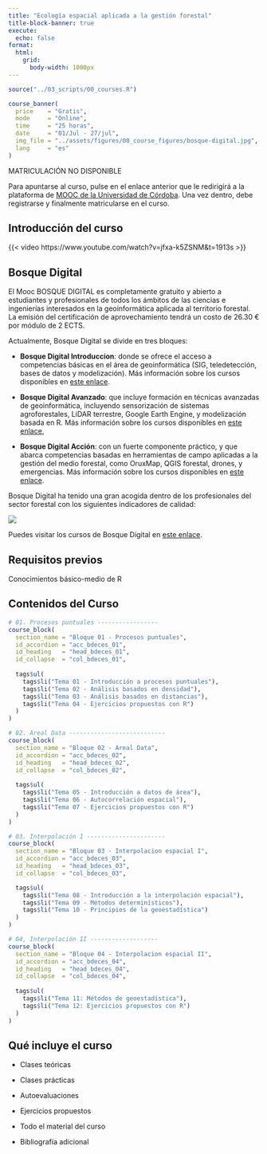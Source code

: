 ```yaml
---
title: "Ecología espacial aplicada a la gestión forestal"
title-block-banner: true
execute: 
  echo: false
format:
  html:
    grid:
      body-width: 1000px
---
```


```r
source("../03_scripts/00_courses.R")
```

::: {.course-banner .column-screen}
```r
course_banner(
  price    = "Gratis",
  mode     = "Online",
  time     = "25 horas",
  date     = "01/Jul - 27/jul",
  img_file = "../assets/figures/00_course_figures/bosque-digital.jpg",
  lang     = "es"
)
```
:::

::: {.column-screen .course-notavailable}
MATRICULACIÓN NO DISPONIBLE
:::

<!-- ::: course-link -->

<!-- ```{r} -->

<!-- a(class = "text-center btn btn-success course-link--button", -->

<!--   target = "_blank", -->

<!--   href = "https://ucoonline.uco.es/mooc/cursosofertados/page27.html", -->

<!--   "Apuntarse al Curso") -->

<!-- ``` -->

<!-- ::: -->

Para apuntarse al curso, pulse en el enlace anterior que le redirigirá a la plataforma de [MOOC de la Universidad de Córdoba](https://ucoonline.uco.es/mooc/). Una vez dentro, debe registrarse y finalmente matricularse en el curso.

::: course-description
::: course-description--title
## Introducción del curso
:::
:::

{{< video https://www.youtube.com/watch?v=jfxa-k5ZSNM&t=1913s >}}

::: course-description
::: course-description--title
## Bosque Digital
:::

::: course-description--text
El Mooc BOSQUE DIGITAL es completamente gratuito y abierto a estudiantes y profesionales de todos los ámbitos de las ciencias e ingenierías interesados en la geoinformática aplicada al territorio forestal. La emisión del certificación de aprovechamiento tendrá un costo de 26.30 € por módulo de 2 ECTS.

Actualmente, Bosque Digital se divide en tres bloques:

-   **Bosque Digital Introduccion**: donde se ofrece el acceso a competencias básicas en el área de geoinformática (SIG, teledetección, bases de datos y modelización). Más información sobre los cursos disponibles en [este enlace](https://ucoonline.uco.es/mooc/cursosofertados/page1.html){target="_blank"}.

-   **Bosque Digital Avanzado**: que incluye formación en técnicas avanzadas de geoinformática, incluyendo sensorización de sistemas agroforestales, LiDAR terrestre, Google Earth Engine, y modelización basada en R. Más información sobre los cursos disponibles en [este enlace](https://ucoonline.uco.es/mooc/cursosofertados/page2.html){target="_blank"},

-   **Bosque Digital Acción**: con un fuerte componente práctico, y que abarca competencias basadas en herramientas de campo aplicadas a la gestión del medio forestal, como OruxMap, QGIS forestal, drones, y emergencias. Más información sobre los cursos disponibles en [este enlace](https://ucoonline.uco.es/mooc/cursosofertados/page3.html){target="_blank"}.

Bosque Digital ha tenido una gran acogida dentro de los profesionales del sector forestal con los siguientes indicadores de calidad:

![](/assets/figures/00_course_figures/clipboard-117702669.png){fig-align="center"}

Puedes visitar los cursos de Bosque Digital en [este enlace](https://ucoonline.uco.es/mooc/){target="_blank"}.
:::
:::

::: course-description
::: course-description--title
## Requisitos previos
:::

::: course-description--text
Conocimientos básico-medio de R
:::
:::

::: {.course-curriculum .column-screen}
::: course-description--title
## Contenidos del Curso
:::

```r
# 01. Procesos puntuales -----------------
course_block(
  section_name = "Bloque 01 - Procesos puntuales",
  id_accordion = "acc_bdeces_01",
  id_heading   = "head_bdeces_01",
  id_collapse  = "col_bdeces_01",
  
  tags$ul(
    tags$li("Tema 01 - Introducción a procesos puntuales"),
    tags$li("Tema 02 - Análisis basados en densidad"),
    tags$li("Tema 03 - Análisis basados en distancias"),
    tags$li("Tema 04 - Ejercicios propuestos con R")
  )
)

# 02. Areal Data ---------------------------
course_block(
  section_name = "Bloque 02 - Areal Data",
  id_accordion = "acc_bdeces_02",
  id_heading   = "head_bdeces_02",
  id_collapse  = "col_bdeces_02",
  
  tags$ul(
    tags$li("Tema 05 - Introducción a datos de área"),
    tags$li("Tema 06 - Autocorrelación espacial"),
    tags$li("Tema 07 - Ejercicios propuestos con R")
  )
)

# 03. Interpolación I ----------------------
course_block(
  section_name = "Bloque 03 - Interpolacion espacial I",
  id_accordion = "acc_bdeces_03",
  id_heading   = "head_bdeces_03",
  id_collapse  = "col_bdeces_03",

  tags$ul(
    tags$li("Tema 08 - Introducción a la interpolación espacial"),
    tags$li("Tema 09 - Métodos determinísticos"),
    tags$li("Tema 10 - Principios de la geoestadística")
  )
)

# 04, Interpolación II -------------------
course_block(
  section_name = "Bloque 04 - Interpolacion espacial II",
  id_accordion = "acc_bdeces_04",
  id_heading   = "head_bdeces_04",
  id_collapse  = "col_bdeces_04",
  
  tags$ul(
    tags$li("Tema 11: Métodos de geoestadística"),
    tags$li("Tema 12: Ejercicios propuestos con R")
  )
)

```
:::

::: course-description
::: course-description--title
## Qué incluye el curso
:::

::: course-description--text
-   Clases teóricas

-   Clases prácticas

-   Autoevaluaciones

-   Ejercicios propuestos

-   Todo el material del curso

-   Bibliografía adicional
:::
:::
